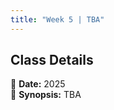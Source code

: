 ```yaml
---
title: "Week 5 | TBA"
---
```


::: {.callout-note}
## Class Details
📅 **Date:** 2025  
📖 **Synopsis:** TBA  
:::

</br>

